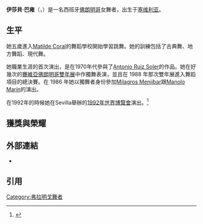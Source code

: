 {{roughtranslation|time=2020-03-02}}
{{copyedit|time=2020-03-02}}
'''伊莎貝·巴雍'''（{{lang-es|Isabel Bayón Gamero}}，{{bd|1969年|5月13日}}）是一名西班牙[[佛朗明哥|佛朗明哥]]女舞者，出生于[[塞维利亚|塞维利亚]]。

== 生平 ==
她五歲進入[[Matilde_Coral|Matilde Coral]]的舞蹈學校開始學習跳舞。她的訓練包括了古典舞、地方舞蹈、現代舞。

她職業生涯的首次演出，是在1970年代參與了[[Antonio_Ruiz_Soler|Antonio Ruiz Soler]]的作品。她在好幾次的[[賽維亞佛朗明哥雙年展|賽維亞佛朗明哥雙年展]]中作獨舞表演，並且在 1988 年那次雙年展進入舞蹈項目的總決賽。在 1986 年她以獨舞者身份參加[[Milagros_Menjibar|Milagros Menjibar]]跟[[Manolo_Marín|Manolo Marín]]的演出。

在1992年的時候她在Sevilla舉辦的[[1992年世界博覽會|1992年世界博覽會]]演出。<ref>{{cite web | url=https://www.flamenco-world.com/tienda/autor/isabel-bayon/668/ | title=Bayon 參加 92 Expo Sevilla. | accessdate=2012-01-21 | deadurl=yes | archiveurl=https://web.archive.org/web/20120203182652/https://www.flamenco-world.com/tienda/autor/isabel-bayon/668/ | archivedate=2012-02-03 }}</ref>

== 獲獎與榮耀 ==

== 外部連結 == 
* {{official}}

== 引用 ==
<references/>

{{spain-bio-stub}}
{{normdaten}}
{{DEFAULTSORT:Bayón}}
[[Category:弗拉明戈舞者|Category:弗拉明戈舞者]]